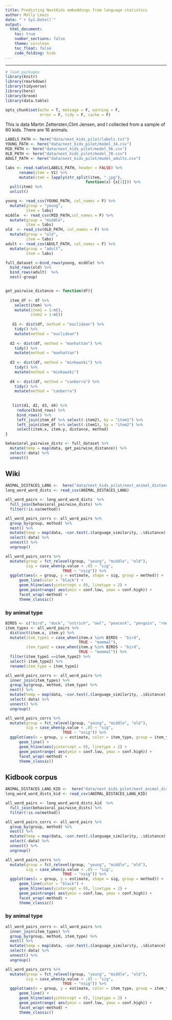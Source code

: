 ```yaml
---
title: Predicting NextKids embeddings from language statistics
author: Molly Lewis 
date: "`r Sys.Date()`"
output: 
  html_document:
    toc: true
    number_sections: false
    theme: cerulean
    toc_float: false
    code_folding: hide
---
```

  
******

```r
# load packages
library(knitr)
library(rmarkdown)
library(tidyverse)
library(here)
library(broom)
library(data.table)

opts_chunk$set(echo = T, message = F, warning = F, 
               error = F, tidy = F, cache = F)
```

This is data  Martin Zettersten,Clint Jensen, and I collected from a sample of 60 kids. There are 16 animals.


```r
LABELS_PATH <- here("data/next_kids_pilot/labels.txt")
YOUNG_PATH <- here("data/next_kids_pilot/model_34.csv")
MID_PATH <- here("data/next_kids_pilot/model_56.csv")
OLD_PATH <- here("data/next_kids_pilot/model_78.csv")
ADULT_PATH <- here("data/next_kids_pilot/model_adults.csv")

labs <- read.table(LABELS_PATH, header = FALSE) %>%
      rename(item = V1) %>%
      mutate(item = lapply(str_split(item, ".jpg"), 
                                   function(x) {x[1]})) %>%
  pull(item) %>%
  unlist()

young <- read_csv(YOUNG_PATH, col_names = F) %>%
  mutate(group = "young",
         item = labs)
middle  <- read_csv(MID_PATH,col_names = F) %>%
  mutate(group = "middle",
         item = labs)
old  <- read_csv(OLD_PATH, col_names = F) %>%
  mutate(group = "old",
         item = labs)
adult <- read_csv(ADULT_PATH, col_names = F) %>%
  mutate(group = "adult",
         item = labs)

full_dataset <-bind_rows(young, middle) %>%
  bind_rows(old) %>%
  bind_rows(adult)  %>%
  nest(-group)


get_pairwise_distance <- function(df){
  
  item_df <- df %>%
    select(item) %>%
    mutate(item1 = 1:n(),
           item2 = 1:n())
  
   d1 <- dist(df, method = "euclidean") %>%
    tidy() %>%
    mutate(method = "euclidean")
   
  d2 <- dist(df, method = "manhattan") %>%
    tidy() %>%
    mutate(method = "manhattan")
  
  d3 <- dist(df, method = "minkowski") %>%
    tidy() %>%
    mutate(method = "minkowski")
  
  d4 <- dist(df, method = "canberra") %>%
    tidy() %>%
    mutate(method = "canberra")
   
   
   list(d1, d2, d3, d4) %>%
     reduce(bind_rows) %>%
     bind_rows() %>%
     left_join(item_df %>% select(-item2), by = "item1") %>%
     left_join(item_df %>% select(-item1), by = "item2") %>%
     select(item.x, item.y, distance, method)
}

behavioral_pairwise_dists <- full_dataset %>%
  mutate(temp = map(data, get_pairwise_distance)) %>%
  select(-data) %>%
  unnest()
```

## Wiki
```r
ANIMAL_DISTACES_LANG <-  here("data/next_kids_pilot/next_animal_distances.csv")
long_word_word_dists <- read_csv(ANIMAL_DISTACES_LANG)
```


```r
all_word_pairs <- long_word_word_dists  %>%
  full_join(behavioral_pairwise_dists) %>%
  filter(!is.na(method))

all_word_pairs_corrs <- all_word_pairs %>%
  group_by(group, method) %>%
  nest() %>%
  mutate(temp = map(data, ~cor.test(.$language_similarity, .$distance) %>% tidy())) %>%
  select(-data) %>%
  unnest() %>%
  ungroup()

all_word_pairs_corrs %>%
  mutate(group = fct_relevel(group, "young", "middle", "old"), 
         sig = case_when(p.value < .05 ~ "sig",
                         TRUE ~ "nsig")) %>%
  ggplot(aes(x = group, y = estimate, shape = sig, group = method)) +
      geom_line(color = "black") + 
      geom_hline(aes(yintercept = 0), linetype = 2) +
      geom_pointrange( aes(ymin = conf.low, ymax = conf.high)) +
      facet_wrap(~method) +
      theme_classic()
```

### by animal type
```r
BIRDS <- c("bird", "duck", "ostrich", "owl", "peacock", "penguin", "rooster", "swan")
item_types <- all_word_pairs %>%
  distinct(item.x, item.y) %>%
  mutate(item_type1 = case_when(item.x %in% BIRDS ~ "bird",
                                TRUE ~ "mammal"),
         item_type2 = case_when(item.y %in% BIRDS ~ "bird",
                                TRUE ~ "mammal")) %>%
  filter(item_type1 ==item_type2) %>%
  select(-item_type2) %>%
  rename(item_type = item_type1)

all_word_pairs_corrs <- all_word_pairs %>%
  inner_join(item_types) %>%
  group_by(group, method, item_type) %>%
  nest() %>%
  mutate(temp = map(data, ~cor.test(.$language_similarity, .$distance) %>% tidy())) %>%
  select(-data) %>%
  unnest() %>%
  ungroup()

all_word_pairs_corrs %>%
  mutate(group = fct_relevel(group, "young", "middle", "old"), 
         sig = case_when(p.value < .05 ~ "sig",
                         TRUE ~ "nsig")) %>%
  ggplot(aes(x = group, y = estimate, color = item_type, group = item_type, shape = sig)) +
      geom_line() + 
      geom_hline(aes(yintercept = 0), linetype = 2) +
      geom_pointrange( aes(ymin = conf.low, ymax = conf.high)) +
      facet_wrap(~method) +
      theme_classic()

```


## Kidbook corpus
```r
ANIMAL_DISTACES_LANG_KID <-  here("data/next_kids_pilot/next_animal_distances_kid.csv")
long_word_word_dists_kid <- read_csv(ANIMAL_DISTACES_LANG_KID)
```


```r
all_word_pairs <- long_word_word_dists_kid  %>%
  full_join(behavioral_pairwise_dists) %>%
  filter(!is.na(method))

all_word_pairs_corrs <- all_word_pairs %>%
  group_by(group, method) %>%
  nest() %>%
  mutate(temp = map(data, ~cor.test(.$language_similarity, .$distance) %>% tidy())) %>%
  select(-data) %>%
  unnest() %>%
  ungroup()

all_word_pairs_corrs %>%
  mutate(group = fct_relevel(group, "young", "middle", "old"), 
         sig = case_when(p.value < .05 ~ "sig",
                         TRUE ~ "nsig")) %>%
  ggplot(aes(x = group, y = estimate, shape = sig, group = method)) +
      geom_line(color = "black") + 
      geom_hline(aes(yintercept = 0), linetype = 2) +
      geom_pointrange( aes(ymin = conf.low, ymax = conf.high)) +
      facet_wrap(~method) +
      theme_classic()
```

### by animal type
```r
all_word_pairs_corrs <- all_word_pairs %>%
  inner_join(item_types) %>%
  group_by(group, method, item_type) %>%
  nest() %>%
  mutate(temp = map(data, ~cor.test(.$language_similarity, .$distance) %>% tidy())) %>%
  select(-data) %>%
  unnest() %>%
  ungroup()

all_word_pairs_corrs %>%
  mutate(group = fct_relevel(group, "young", "middle", "old"), 
         sig = case_when(p.value < .05 ~ "sig",
                         TRUE ~ "nsig")) %>%
  ggplot(aes(x = group, y = estimate, color = item_type, group = item_type, shape = sig)) +
      geom_line() + 
      geom_hline(aes(yintercept = 0), linetype = 2) +
      geom_pointrange( aes(ymin = conf.low, ymax = conf.high)) +
      facet_wrap(~method) +
      theme_classic()

```

